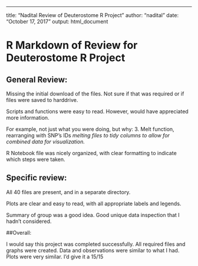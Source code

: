 ---
title: "Nadital Review of Deuterostome R Project"
author: "nadital"
date: "October 17, 2017"
output: html_document

# R Markdown of Review for Deuterostome R Project

## General Review:

Missing the initial download of the files. Not sure if that was required or if files were saved to harddrive. 

Scripts and functions were easy to read. However, would have appreciated more information. 

For example, not just what you were doing, but why:
3. Melt function, rearranging with SNP's IDs *melting files to tidy columns to allow for combined data for visualization.*

R Notebook file was nicely organized, with clear formatting to indicate which steps were taken.

## Specific review:

All 40 files are present, and in a separate directory.

Plots are clear and easy to read, with all appropriate labels and legends. 

Summary of group was a good idea. Good unique data inspection that I hadn't considered. 

##Overall:

I would say this project was completed successfully. All required files and graphs were created. Data and observations
were similar to what I had. Plots were very similar. I'd give it a 15/15